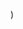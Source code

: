 
  <YouTubeLayout
    courseName="Scary Maze"
    lessonName="Create Level 2 Backdrop"
    path={useRouter().pathname}
    showPrev
    showNext
    videoId="t9t5Q2MlJ2U"
  />
)
